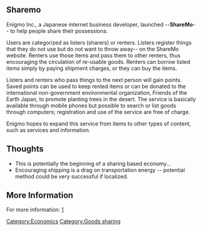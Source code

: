 ==Sharemo==

Enigmo Inc., a Japanese internet business developer, launched --'''ShareMo'''-- to help people share their possessions. 

Users are categorized as listers (sharers) or renters. Listers register things that they do not use but do not want to throw away--  on the ShareMo website. Renters use those items and pass them to other renters, thus encouraging the circulation of re-usable goods. Renters can borrow listed items simply by paying shipment charges, or they can buy the items.

Listers and renters who pass things to the next person will gain points. Saved points can be used to keep rented items or can be donated to the international non-government environmental organization, Friends of the Earth Japan, to promote planting trees in the desert. The service is basically available through mobile phones but possible to search or list goods through computers; registration and use of the service are free of charge.

Enigmo hopes to expand this service from items to other types of content, such as services and information. 

==Thoughts==

*This is potentially the beginning of a sharing based economy...
*Encouraging shipping is a drag on transportation energy -- potential method could be very successful if localized.

== More Information ==
For more information: [http://www.enigmo.co.jp/business/sharemo_e.html]

[[Category:Economics]]
[[Category:Goods sharing]]